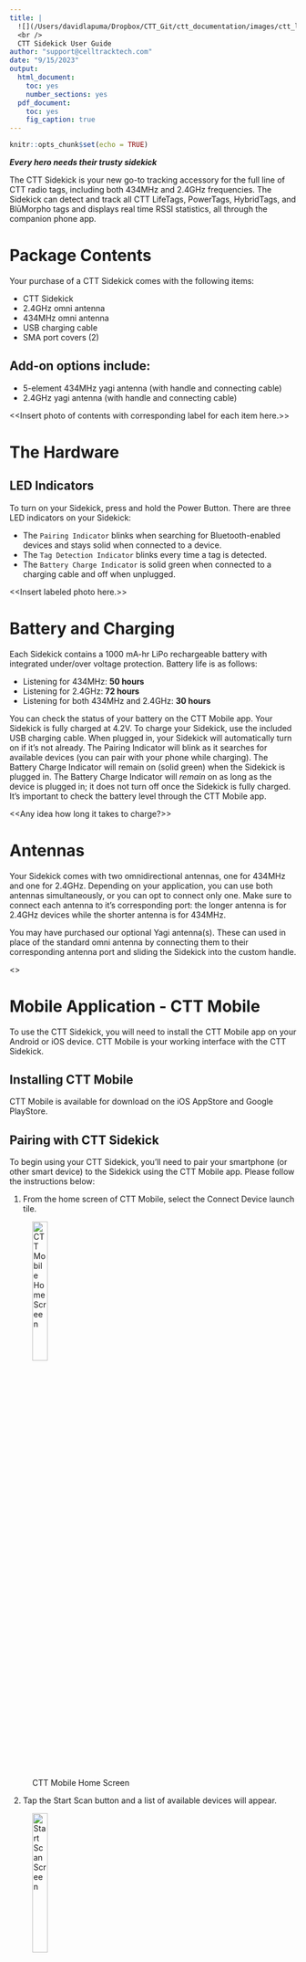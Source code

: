 ```yaml
---
title: |
  ![](/Users/davidlapuma/Dropbox/CTT_Git/ctt_documentation/images/ctt_logo.png){width=3in}  
  <br />
  CTT Sidekick User Guide
author: "support@celltracktech.com"
date: "9/15/2023"
output:
  html_document:
    toc: yes
    number_sections: yes
  pdf_document:
    toc: yes
    fig_caption: true
---
```


```r
knitr::opts_chunk$set(echo = TRUE)
```

\newpage

***Every hero needs their trusty sidekick*** 

The CTT Sidekick is your new go-to tracking accessory for the full line of CTT radio tags, including both 434MHz and 2.4GHz frequencies. The Sidekick can detect and track all CTT LifeTags, PowerTags, HybridTags, and BlūMorpho tags and displays real time RSSI statistics, all through the companion phone app. 

# Package Contents

Your purchase of a CTT Sidekick comes with the following items: 

* CTT Sidekick 
* 2.4GHz omni antenna
* 434MHz omni antenna
* USB charging cable
* SMA port covers (2)

## Add-on options include:

* 5-element 434MHz yagi antenna (with handle and connecting cable)
* 2.4GHz yagi antenna (with handle and connecting cable)

<<Insert photo of contents with corresponding label for each item here.>>

# The Hardware

## LED Indicators

To turn on your Sidekick, press and hold the Power Button. There are three LED indicators on your Sidekick:

* The `Pairing Indicator` blinks when searching for Bluetooth-enabled devices and stays solid when connected to a device.
* The `Tag Detection Indicator` blinks every time a tag is detected.
* The `Battery Charge Indicator` is solid green when connected to a charging cable and off when unplugged.
 
<<Insert labeled photo here.>>

# Battery and Charging

Each Sidekick contains a 1000 mA-hr LiPo rechargeable battery with integrated under/over voltage protection. Battery life is as follows:

  * Listening for 434MHz: **50 hours**
  * Listening for 2.4GHz: **72 hours**
  * Listening for both 434MHz and 2.4GHz: **30 hours**
 
You can check the status of your battery on the CTT Mobile app. Your Sidekick is fully charged at 4.2V. To charge your Sidekick, use the included USB charging cable. When plugged in, your Sidekick will automatically turn on if it's not already. The Pairing Indicator will blink as it searches for available devices (you can pair with your phone while charging). The Battery Charge Indicator will remain on (solid green) when the Sidekick is plugged in. The Battery Charge Indicator will *remain* on as long as the device is plugged in; it does not turn off once the Sidekick is fully charged. It's important to check the battery level through the CTT Mobile app. 

<<Any idea how long it takes to charge?>>

# Antennas

Your Sidekick comes with two omnidirectional antennas, one for 434MHz and one for 2.4GHz. Depending on your application, you can use both antennas simultaneously, or you can opt to connect only one. Make sure to connect each antenna to it's corresponding port: the longer antenna is for 2.4GHz devices while the shorter antenna is for 434MHz. 

You may have purchased our optional Yagi antenna(s). These can used in place of the standard omni antenna by connecting them to their corresponding antenna port and sliding the Sidekick into the custom handle. 

<<Insert photo of different antenna types with their corresponding labels>>


# Mobile Application - CTT Mobile

To use the CTT Sidekick, you will need to install the CTT Mobile app on your Android or iOS device. CTT Mobile is your working interface with the CTT Sidekick.


## Installing CTT Mobile

CTT Mobile is available for download on the iOS AppStore and Google PlayStore.


## Pairing with CTT Sidekick

To begin using your CTT Sidekick, you'll need to pair your smartphone (or other smart device) to the Sidekick using the CTT Mobile app. Please follow the instructions below:

 1. From the home screen of CTT Mobile, select the Connect Device launch tile.

![CTT Mobile Home Screen](/Users/davidlapuma/Library/CloudStorage/Dropbox/CTT_Git/ctt_documentation/images/CTT Mobile_1.jpg){#id .class width=25%}

 
 2. Tap the Start Scan button and a list of available devices will appear.

![Start Scan Screen](/Users/davidlapuma/Library/CloudStorage/Dropbox/CTT_Git/ctt_documentation/images/CTT Mobile_2.jpg){#id .class width=25%}

 
 3. The CTT Sidekick will be listed as **CTT Sidekick (XXXXXXXX)** in the available devices list, where XXXXXXXX is the unique identifier of your CTT Sidekick. Find the your Sidekick in the list and tap Connect. 

![Device Screen](/Users/davidlapuma/Library/CloudStorage/Dropbox/CTT_Git/ctt_documentation/images/CTT Mobile_3.jpg){#id .class width=25%}

 4. Once pairing is complete, the mobile application will notify you. Tap ``Go'' to continue to the CTT Sidekick Main Hub screen.

![Pairing Complete Confirmation](/Users/davidlapuma/Library/CloudStorage/Dropbox/CTT_Git/ctt_documentation/images/CTT Mobile_4.jpg){#id .class width=25%} ![CTT Sidekick Main Hub Screen](/Users/davidlapuma/Library/CloudStorage/Dropbox/CTT_Git/ctt_documentation/images/CTT Mobile_5.jpg){#id .class width=25%}


# Sidekick Operation

After pairing is complete, you will see the CTT Sidekick Main Hub screen (see figure above). Please note, the Home button at the bottom right will exit the Sidekick Hub and return you to the homescreen for CTT Mobile. You will need to reconnect to your Sidekick from there. 
Making sure the compass calibration is loaded.

## Detect Tags

The main feature of the CTT Sidekick is its ability to detect radio tags.  From the CTT Sidekick Main Hub screen select the ``Detect'' launch tile to navigate to the Tag List screen.  At the top of the Tag List screen there are three buttons:

* **`2.4GHz`** - This button toggles the 2.4GHz radio receiver on and off.  When the radio is on the icon and text will be green when it is off the icon and text will be grey.

* **`434MHz`** - This button toggles the 434MHz radio receiver on and off.  When the radio is on the icon and text will be green when it is off the icon and text will be grey.

* **`Record/Stop`** - This button starts and stops the recording of tag detections.  When recording is in progress all tag detections will be written to a csv file along with the current location recorded from your mobile device's GPS receiver.

Just below the row of buttons you'll find the a row with actions for sorting and filtering the tag list:

* **`Tag List Sort Options`** - Tapping this button will display a list of options for sorting the tag list.

* **`Tag ID Search`** - Use this text box to search the tag list by tag Id.  You can search by partial tag Id.  Search is not case-sensitive.

* **`Tag Count`** - You will see two numbers ``X / Y''.  Where Y is total number of tags detected since starting the app and X is number currently being displayed due to list filtering such as searching for a tag Id.


## Map View

## Localization

![Example of optimal Sidekick orientation for using localization](/Users/davidlapuma/Library/CloudStorage/Dropbox/CTT_Git/ctt_documentation/images/localization_orientation.png){#id .class width=50%}


## Calibrating RSSI vs.  Distance
![Example of tag calibration attenuation](/Users/davidlapuma/Library/CloudStorage/Dropbox/CTT_Git/ctt_documentation/images/calibration_atten_diagram.png){#id .class width=50%}


## Calibrate Compass

## RSSI vs.  Distance Fit Parameters

## Firmware Updates

# Conclusion

In conclusion the CTT Sidekick is freaking sweet!!!


# Revision History

## Rev.  0.0.0 - (4/20/2022)

* Dude,  like some stuff totally changed man

# Bibliography



